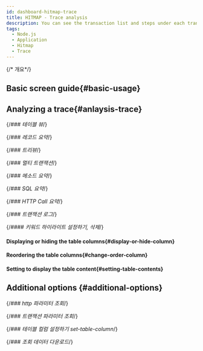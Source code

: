 ```yaml
---
id: dashboard-hitmap-trace
title: HITMAP - Trace analysis
description: You can see the transaction list and steps under each transaction at once by opening the trace analysis window through the Hitmap widget.
tags:
  - Node.js
  - Application
  - Hitmap
  - Trace
---
```


{/* 개요*/}

<Dashboardhitmaptracedesc />

## Basic screen guide{#basic-usage}


<Dashboardhitmaptracebasicusage />

## Analyzing a trace{#anlaysis-trace}


<Dashboardhitmaptraceanalysistx />

{/*### 테이블 뷰*/}

<Dashboardhitmaptracetableview />

{/*### 레코드 요약*/}

<Dashboardhitmaptracerecordsummary />


<Dashboardhitmaptracerecordsummaryattribute />

{/*### 트리뷰*/}

<Dashboardhitmaptracetreeview />

{/*### 멀티 트랜잭션*/}

<Dashboardhitmaptracemultitx />

{/*### 메소드 요약*/}

<Dashboardhitmaptracemethod />

{/*### SQL 요약*/}

<Dashboardhitmaptracesql />

{/*### HTTP Call 요약*/}

<Dashboardhitmaptracehttpcall />

{/*### 트랜잭션 로그*/}

<Dashboardhitmaptracetracsactionlog />

{/*#### 키워드 하이라이트 설정하기, 삭제*/}

<Dashboardhitmaptracetxlogkeyword />

#### Displaying or hiding the table columns{#display-or-hide-column}


<Displayorhidetablecolumn />

#### Reordering the table columns{#change-order-column}


<Changeordertablecolumn />

#### Setting to display the table content{#setting-table-contents}


<Setdisplaytablecontents />

## Additional options {#additional-options}

{/*### http 파라미터 조회*/}

<Searchhttpparameter />

{/*### 트랜잭션 파라미터 조회*/}

<Searchtransactionparmeter />

{/*### 테이블 컬럼 설정하기 set-table-column*/}

<Addfuncsettablecolumn />

{/*### 조회 데이터 다운로드*/}

<Addfuncdownloaddate />
